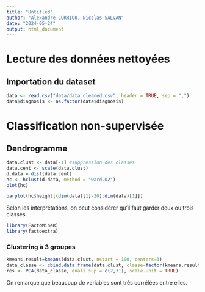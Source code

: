 ```yaml
---
title: "Untitled"
author: "Alexandre CORRIOU, Nicolas SALVAN"
date: "2024-05-24"
output: html_document
---
```


# Lecture des données nettoyées 

## Importation du dataset 

```r
data <- read.csv("data/data_cleaned.csv", header = TRUE, sep = ",")
data$diagnosis <- as.factor(data$diagnosis)
```

# Classification non-supervisée

## Dendrogramme

```r
data.clust <- data[-1] #suppression des classes
data.cent <- scale(data.clust)
d.data = dist(data.cent)
hc <- hclust(d.data, method = "ward.D2")
plot(hc)
```
```r
barplot(hc$height[(dim(data)[1]-20):dim(data)[1]])
```
Selon les interprétations, on peut considérer qu'il faut garder deux ou trois classes.

```r
library(FactoMineR)
library(factoextra)
```
### Clustering à 3 groupes

```r
kmeans.result=kmeans(data.clust, nstart = 100, centers=3)
data_classe <- cbind.data.frame(data.clust, classe=factor(kmeans.result$cluster))
res <- PCA(data_classe, quali.sup = c(2,31), scale.unit = TRUE)
```
On remarque que beaucoup de variables sont très corrélées entre elles.

